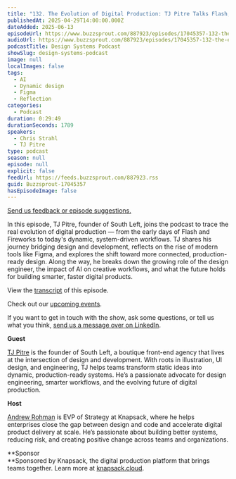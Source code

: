 ```yaml
---
title: "132. The Evolution of Digital Production: TJ Pitre Talks Flash, Figma, and the Future of Dynamic Design"
publishedAt: 2025-04-29T14:00:00.000Z
dateAdded: 2025-06-13
episodeUrl: https://www.buzzsprout.com/887923/episodes/17045357-132-the-evolution-of-digital-production-tj-pitre-talks-flash-figma-and-the-future-of-dynamic-design.mp3
audioUrl: https://www.buzzsprout.com/887923/episodes/17045357-132-the-evolution-of-digital-production-tj-pitre-talks-flash-figma-and-the-future-of-dynamic-design.mp3
podcastTitle: Design Systems Podcast
showSlug: design-systems-podcast
image: null
localImages: false
tags:
  - AI
  - Dynamic design
  - Figma
  - Reflection
categories:
  - Podcast
duration: 0:29:49
durationSeconds: 1789
speakers:
  - Chris Strahl
  - TJ Pitre
type: podcast
season: null
episode: null
explicit: false
feedUrl: https://feeds.buzzsprout.com/887923.rss
guid: Buzzsprout-17045357
hasEpisodeImage: false
---
```

[Send us feedback or episode suggestions.](https://www.buzzsprout.com/twilio/text_messages/887923/open_sms)

In this episode, TJ Pitre, founder of South Left, joins the podcast to trace the real evolution of digital production — from the early days of Flash and Fireworks to today's dynamic, system-driven workflows. TJ shares his journey bridging design and development, reflects on the rise of modern tools like Figma, and explores the shift toward more connected, production-ready design. Along the way, he breaks down the growing role of the design engineer, the impact of AI on creative workflows, and what the future holds for building smarter, faster digital products.

View the [transcript](https://docs.google.com/document/d/1QrTL_0XSOmnY19XK_P46HGU7iyJChwTQkJNpsKBzrHg/edit?usp=drive_link) of this episode.

Check out our [upcoming events](https://www.knapsack.cloud/events).

If you want to get in touch with the show, ask some questions, or tell us what you think, [send us a message over on LinkedIn](https://www.linkedin.com/showcase/design-systems-podcast/?viewAsMember=true).

**Guest**

[TJ Pitre](https://www.linkedin.com/in/tpitre/) is the founder of South Left, a boutique front-end agency that lives at the intersection of design and development. With roots in illustration, UI design, and engineering, TJ helps teams transform static ideas into dynamic, production-ready systems. He’s a passionate advocate for design engineering, smarter workflows, and the evolving future of digital production.

**Host**

[Andrew Rohman](https://www.linkedin.com/in/andrewrohman/) is EVP of Strategy at Knapsack, where he helps enterprises close the gap between design and code and accelerate digital product delivery at scale. He’s passionate about building better systems, reducing risk, and creating positive change across teams and organizations.

**Sponsor  
**Sponsored by Knapsack, the digital production platform that brings teams together. Learn more at [knapsack.cloud](https://www.knapsack.cloud/?utm_source=podcast).

